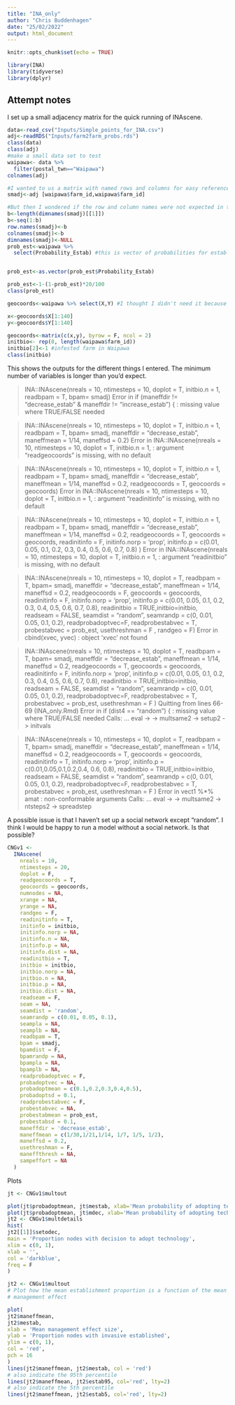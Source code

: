 ```yaml
---
title: "INA_only"
author: "Chris Buddenhagen"
date: "25/02/2022"
output: html_document
---
```


```r
knitr::opts_chunk$set(echo = TRUE)

library(INA)
library(tidyverse)
library(dplyr)
```

## Attempt notes

I set up a small adjacency matrix for the quick running of INAscene.

```r
data<-read_csv("Inputs/Simple_points_for_INA.csv")
adj<-readRDS("Inputs/farm2farm_probs.rds")
class(data)
class(adj)
#make a small data set to test
waipawa<- data %>% 
  filter(postal_twn=="Waipawa") 
colnames(adj)

#I wanted to us a matrix with named rows and columns for easy reference to farms
smadj<-adj [waipawa$farm_id,waipawa$farm_id]

#But then I wondered if the row and column names were not expected in the adjacency matrix that INA package expects - so I removed the names
b<-length(dimnames(smadj)[[1]])
b<-seq(1:b)
row.names(smadj)<-b
colnames(smadj)<-b
dimnames(smadj)<-NULL
prob_est<-waipawa %>% 
  select(Probability_Estab) #this is vector of probabilities for establishment 


prob_est<-as.vector(prob_est$Probability_Estab)

prob_est<-1-(1-prob_est)*20/100
class(prob_est)

geocoords<-waipawa %>% select(X,Y) #I thought I didn't need it because I was using an adj matrix of dispersal probabilities but it asked me for it

x<-geocoords$X[1:140]
y<-geocoords$Y[1:140]

geocoords<-matrix(c(x,y), byrow = F, ncol = 2)
initbio<- rep(0, length(waipawa$farm_id))
initbio[2]<-1 #infested farm in Waipawa
class(initbio)
```

This shows the outputs for the different things I entered. The minimum number of variables is longer than you'd expect.

> INA::INAscene(nreals = 10, ntimesteps = 10, doplot = T, initbio.n = 1, readbpam = T, bpam= smadj)
Error in if (maneffdir != "decrease_estab" & maneffdir != "increase_estab") { : missing value where TRUE/FALSE needed


> INA::INAscene(nreals = 10, ntimesteps = 10, doplot = T, initbio.n = 1, readbpam = T, bpam= smadj, maneffdir = "decrease_estab", maneffmean = 1/14, maneffsd = 0.2)
Error in INA::INAscene(nreals = 10, ntimesteps = 10, doplot = T, initbio.n = 1,  :   argument "readgeocoords" is missing, with no default

> INA::INAscene(nreals = 10, ntimesteps = 10, doplot = T, initbio.n = 1, readbpam = T, bpam= smadj, maneffdir = "decrease_estab", maneffmean = 1/14, maneffsd = 0.2, readgeocoords = T, geocoords = geocoords)
Error in INA::INAscene(nreals = 10, ntimesteps = 10, doplot = T, initbio.n = 1,  : 
  argument "readinitinfo" is missing, with no default
  
  > INA::INAscene(nreals = 10, ntimesteps = 10, doplot = T, initbio.n = 1, readbpam = T, bpam= smadj, maneffdir = "decrease_estab", maneffmean = 1/14, maneffsd = 0.2, readgeocoords = T, geocoords = geocoords, readinitinfo = F, initinfo.norp = 'prop', initinfo.p = c(0.01, 0.05, 0.1, 0.2, 0.3, 0.4, 0.5, 0.6, 0.7, 0.8) )
Error in INA::INAscene(nreals = 10, ntimesteps = 10, doplot = T, initbio.n = 1,  : 
  argument "readinitbio" is missing, with no default
  
  > INA::INAscene(nreals = 10, ntimesteps = 10, doplot = T,  readbpam = T, bpam= smadj, maneffdir = "decrease_estab", maneffmean = 1/14, maneffsd = 0.2, readgeocoords = F, geocoords = geocoords, readinitinfo = F, initinfo.norp = 'prop', initinfo.p = c(0.01, 0.05, 0.1, 0.2, 0.3, 0.4, 0.5, 0.6, 0.7, 0.8), readinitbio = TRUE,initbio=initbio, readseam = FALSE, seamdist = "random", seamrandp = c(0, 0.01, 0.05, 0.1, 0.2), readprobadoptvec=F, readprobestabvec = T, probestabvec = prob_est, usethreshman = F , randgeo = F)
Error in cbind(xvec, yvec) : object 'xvec' not found

> INA::INAscene(nreals = 10, ntimesteps = 10, doplot = T,  readbpam = T, bpam= smadj, maneffdir = "decrease_estab", maneffmean = 1/14, maneffsd = 0.2, readgeocoords = T, geocoords = geocoords, readinitinfo = F, initinfo.norp = 'prop', initinfo.p = c(0.01, 0.05, 0.1, 0.2, 0.3, 0.4, 0.5, 0.6, 0.7, 0.8), readinitbio = TRUE,initbio=initbio, readseam = FALSE, seamdist = "random", seamrandp = c(0, 0.01, 0.05, 0.1, 0.2), readprobadoptvec=F, readprobestabvec = T, probestabvec = prob_est, usethreshman = F )
Quitting from lines 66-69 (INA_only.Rmd) 
Error in if (dist4 == "random") { : missing value where TRUE/FALSE needed
Calls: <Anonymous> ... eval -> <Anonymous> -> multsame2 -> setup2 -> initvals


> INA::INAscene(nreals = 10, ntimesteps = 10, doplot = T,  readbpam = T, bpam= smadj, maneffdir = "decrease_estab", maneffmean = 1/14, maneffsd = 0.2, readgeocoords = T, geocoords = geocoords, readinitinfo = T, initinfo.norp = 'prop', initinfo.p = c(0.01,0.05,0.1,0.2,0.4, 0.6, 0.8), readinitbio = TRUE,initbio=initbio, readseam = FALSE, seamdist = "random", seamrandp = c(0, 0.01, 0.05, 0.1, 0.2), readprobadoptvec=F, readprobestabvec = T, probestabvec = prob_est, usethreshman = F )
Error in vect1 %*% amat : non-conformable arguments
Calls: <Anonymous> ... eval -> <Anonymous> -> multsame2 -> ntsteps2 -> spreadstep

A possible issue is that I haven't set up a social network except "random". I think I would be happy to run a model without a social network. Is that possible?

```r
CNGv1 <-
  INAscene(
    nreals = 10,
    ntimesteps = 20,
    doplot = F,
    readgeocoords = T,
    geocoords = geocoords,
    numnodes = NA,
    xrange = NA,
    yrange = NA,
    randgeo = F,
    readinitinfo = T,
    initinfo = initbio,
    initinfo.norp = NA,
    initinfo.n = NA,
    initinfo.p = NA,
    initinfo.dist = NA,
    readinitbio = T,
    initbio = initbio,
    initbio.norp = NA,
    initbio.n = NA,
    initbio.p = NA,
    initbio.dist = NA,
    readseam = F,
    seam = NA,
    seamdist = 'random',
    seamrandp = c(0.01, 0.05, 0.1),
    seampla = NA,
    seamplb = NA,
    readbpam = T,
    bpam = smadj,
    bpamdist = F,
    bpamrandp = NA,
    bpampla = NA,
    bpamplb = NA,
    readprobadoptvec = F,
    probadoptvec = NA,
    probadoptmean = c(0.1,0.2,0.3,0.4,0.5),
    probadoptsd = 0.1,
    readprobestabvec = F,
    probestabvec = NA,
    probestabmean = prob_est,
    probestabsd = 0.1,
    maneffdir = 'decrease_estab',
    maneffmean = c(1/30,1/21,1/14, 1/7, 1/5, 1/2),
    maneffsd = 0.2,
    usethreshman = F,
    maneffthresh = NA,
    sampeffort = NA
  ) 


```

Plots

```r
jt <- CNGv1$multout

plot(jt$probadoptmean, jt$mestab, xlab='Mean probability of adopting technology if informed', ylab='Proportion nodes with bioentity', xlim=c(0,1), ylim=c(0,1))
plot(jt$probadoptmean, jt$mdec, xlab='Mean probability of adopting technology if informed', ylab='Proportion nodes with technology adoption', xlim=c(0,1), ylim=c(0,1))
jt2 <- CNGv1$multdetails
hist(
jt2[[1]]$setodec,
main = 'Proportion nodes with decision to adopt technology',
xlim = c(0, 1),
xlab = '',
col = 'darkblue',
freq = F
)

jt2 <- CNGv1$multout
# Plot how the mean establishment proportion is a function of the mean
# management effect

plot(
jt2$maneffmean,
jt2$mestab,
xlab = 'Mean management effect size',
ylab = 'Proportion nodes with invasive established',
ylim = c(0, 1),
col = 'red',
pch = 16
)
lines(jt2$maneffmean, jt2$mestab, col = 'red')
# also indicate the 95th percentile
lines(jt2$maneffmean, jt2$estab95, col='red', lty=2)
# also indicate the 5th percentile
lines(jt2$maneffmean, jt2$estab5, col='red', lty=2)
```


